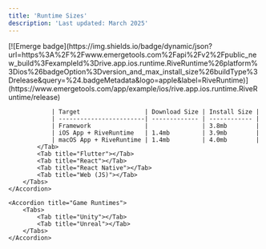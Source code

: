 ```yaml
---
title: 'Runtime Sizes'
description: 'Last updated: March 2025'
---
```


<AccordionGroup>
    <Accordion title="App Runtimes">
        <Tabs>
            <Tab title="Android"></Tab>
            <Tab title="Apple">
                [![Emerge badge](https://img.shields.io/badge/dynamic/json?url=https%3A%2F%2Fwww.emergetools.com%2Fapi%2Fv2%2Fpublic_new_build%3FexampleId%3Drive.app.ios.runtime.RiveRuntime%26platform%3Dios%26badgeOption%3Dversion_and_max_install_size%26buildType%3Drelease&query=%24.badgeMetadata&logo=apple&label=RiveRuntime)](https://www.emergetools.com/app/example/ios/rive.app.ios.runtime.RiveRuntime/release)

                | Target                  | Download Size | Install Size |
                | ------------------------| ------------- | ------------ |
                | Framework               |               | 3.8mb        |
                | iOS App + RiveRuntime   | 1.4mb         | 3.9mb        |
                | macOS App + RiveRuntime | 1.4mb         | 4.0mb        |
            </Tab>
            <Tab title="Flutter"></Tab>
            <Tab title="React"></Tab>
            <Tab title="React Native"></Tab>
            <Tab title="Web (JS)"></Tab>
        </Tabs>
    </Accordion>

    <Accordion title="Game Runtimes">
        <Tabs>
            <Tab title="Unity"></Tab>
            <Tab title="Unreal"></Tab>
        </Tabs>
    </Accordion>
</AccordionGroup>